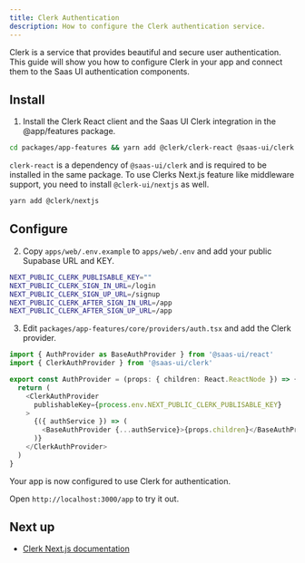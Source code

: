 ```yaml
---
title: Clerk Authentication
description: How to configure the Clerk authentication service.
---
```


Clerk is a service that provides beautiful and secure user authentication.
This guide will show you how to configure Clerk in your app and connect them to the Saas UI authentication components.

## Install

1. Install the Clerk React client and the Saas UI Clerk integration in the @app/features package.

```bash
cd packages/app-features && yarn add @clerk/clerk-react @saas-ui/clerk
```

`clerk-react` is a dependency of `@saas-ui/clerk` and is required to be installed in the same package.
To use Clerks Next.js feature like middleware support, you need to install `@clerk-ui/nextjs` as well.

```bash
yarn add @clerk/nextjs
```

## Configure

2. Copy `apps/web/.env.example` to `apps/web/.env` and add your public Supabase URL and KEY.

```bash
NEXT_PUBLIC_CLERK_PUBLISABLE_KEY=""
NEXT_PUBLIC_CLERK_SIGN_IN_URL=/login
NEXT_PUBLIC_CLERK_SIGN_UP_URL=/signup
NEXT_PUBLIC_CLERK_AFTER_SIGN_IN_URL=/app
NEXT_PUBLIC_CLERK_AFTER_SIGN_UP_URL=/app
```

3. Edit `packages/app-features/core/providers/auth.tsx` and add the Clerk provider.

```ts
import { AuthProvider as BaseAuthProvider } from '@saas-ui/react'
import { ClerkAuthProvider } from '@saas-ui/clerk'

export const AuthProvider = (props: { children: React.ReactNode }) => {
  return (
    <ClerkAuthProvider
      publishableKey={process.env.NEXT_PUBLIC_CLERK_PUBLISABLE_KEY}
    >
      {({ authService }) => (
        <BaseAuthProvider {...authService}>{props.children}</BaseAuthProvider>
      )}
    </ClerkAuthProvider>
  )
}
```

Your app is now configured to use Clerk for authentication.

Open `http://localhost:3000/app` to try it out.

## Next up

- [Clerk Next.js documentation](https://clerk.com/docs/nextjs/get-started-with-nextjs)
